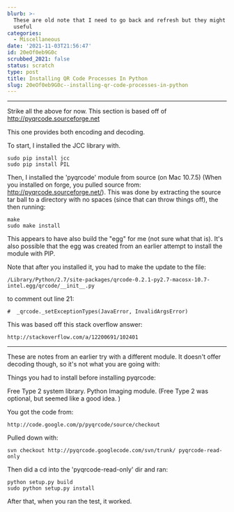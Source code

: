 ```yaml
---
blurb: >-
  These are old note that I need to go back and refresh but they might still be
  useful
categories:
  - Miscellaneous
date: '2021-11-03T21:56:47'
id: 20eOf0eb9G0c
scrubbed_2021: false
status: scratch
type: post
title: Installing QR Code Processes In Python
slug: 20eOf0eb9G0c--installing-qr-code-processes-in-python
---
```


---

Strike all the above for now. This section is based off of http://pyqrcode.sourceforge.net

This one provides both encoding and decoding. 

To start, I installed the JCC library with. 

	sudo pip install jcc
	sudo pip install PIL

Then, I installed the 'pyqrcode' module from source (on Mac 10.7.5) (When you installed on forge, you pulled source from: http://pyqrcode.sourceforge.net/). This was done by extracting the source tar ball to a directory with no spaces (since that can throw things off), the then running:

	make 
	sudo make install
	
This appears to have also build the "egg" for me (not sure what that is). It's also possible that the egg was created from an earlier attempt to install the module with PIP. 

Note that after you installed it, you had to make the update to the file:

	/Library/Python/2.7/site-packages/qrcode-0.2.1-py2.7-macosx-10.7-intel.egg/qrcode/__init__.py 

to comment out line 21:

	#  _qrcode._setExceptionTypes(JavaError, InvalidArgsError)

This was based off this stack overflow answer:

	http://stackoverflow.com/a/12200691/102401




---

These are notes from an earlier try with a different module. It doesn't offer decoding though, so it's not what you are going with:

Things you had to install before installing pyqrcode:

Free Type 2 system library. 
Python Imaging module. (Free Type 2 was optional, but seemed like a good idea. )


You got the code from:

	http://code.google.com/p/pyqrcode/source/checkout

Pulled down with:

	svn checkout http://pyqrcode.googlecode.com/svn/trunk/ pyqrcode-read-only

Then did a cd into the 'pyqrcode-read-only' dir and ran:

	python setup.py build
	sudo python setup.py install

After that, when you ran the test, it worked.
